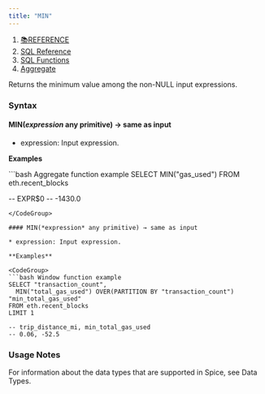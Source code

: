```yaml
---
title: "MIN"
---
```


1. [📚REFERENCE](/reference)
2. [SQL Reference](/reference/sql-reference)
3. [SQL Functions](/reference/sql-reference/all-functions)
4. [Aggregate](/reference/sql-reference/all-functions/aggregate)

Returns the minimum value among the non-NULL input expressions.

### Syntax

#### MIN(*expression* any primitive) → same as input

* expression: Input expression.

**Examples**

<CodeGroup>
  ```bash Aggregate function example
  SELECT MIN("gas_used") 
  FROM eth.recent_blocks

  -- EXPR$0
  -- -1430.0
  ```
</CodeGroup>

#### MIN(*expression* any primitive) → same as input

* expression: Input expression.

**Examples**

<CodeGroup>
  ```bash Window function example
  SELECT "transaction_count", 
    MIN("total_gas_used") OVER(PARTITION BY "transaction_count") "min_total_gas_used"
  FROM eth.recent_blocks
  LIMIT 1

  -- trip_distance_mi, min_total_gas_used
  -- 0.06, -52.5
  ```
</CodeGroup>

### Usage Notes

For information about the data types that are supported in Spice, see Data Types.
